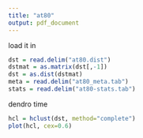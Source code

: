 ```yaml
---
title: "at80"
output: pdf_document
---
```


load it in

```r
dst = read.delim("at80.dist")
dstmat = as.matrix(dst[,-1])
dst = as.dist(dstmat)
meta = read.delim("at80_meta.tab")
stats = read.delim("at80-stats.tab")
```

dendro time

```r
hcl = hclust(dst, method="complete")
plot(hcl, cex=0.6)
```
